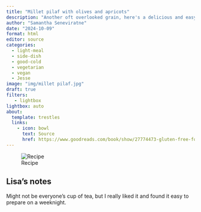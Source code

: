 ```yaml
---
title: "Millet pilaf with olives and apricots"
description: "Another oft overlooked grain, here's a delicious and easy way to enjoy it"
author: "Samantha Seneviratne"
date: "2024-10-09"
format: html
editor: source
categories:
  - light-meal
  - side-dish
  - good-cold
  - vegetarian
  - vegan
  - Jesse
image: "img/millet pilaf.jpg"
draft: true
filters:
   - lightbox
lightbox: auto
about:
  template: trestles
  links:
    - icon: bowl
      text: Source
      href: https://www.goodreads.com/book/show/27774473-gluten-free-for-good
---
```


![Recipe](img/millet pilaf recipe.jpg)


## Lisa's notes

Might not be everyone's cup of tea, but I really liked it and found it easy to prepare on a weeknight. 